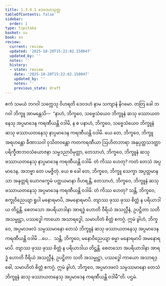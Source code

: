 ```yaml
---
title: 1.3.4.1 ဒေဝဒဟသုတ္တ
tableOfContents: false
sidebar:
  order: 1
type: tipitaka
basket: su
book: sn
review:
  current: review
  updated: '2025-10-20T15:22:02.150047'
  updated_by: ''
  notes: ''
  history:
  - state: review
    date: '2025-10-20T15:22:02.150047'
    updated_by: ''
    notes: ''
    previous_state: draft
---
```



<DynamicBreadcrumb />


<ReviewStatus review={frontmatter.review} showDetails={true} />

<HypothesisAnnotation frontmatter={frontmatter} />

<Division number="134" book="sn" e="ch" v="18" p="299">

<Paragraph number="775" book="sn">
ဧကံ သမယံ ဘဂဝါ သက္ကေသု ဝိဟရတိ ဒေဝဒဟံ နာမ သကျာနံ နိဂမော. တတြ ခေါ ဘဂဝါ ဘိက္ခူ အာမန္တေသိ—  “နာဟံ, ဘိက္ခဝေ, သဗ္ဗေသံယေဝ ဘိက္ခူနံ ဆသု ဖဿာယတနေသု အပ္ပမာဒေန ကရဏီယန္တိ ဝဒါမိ, န စ ပနာဟံ, ဘိက္ခဝေ, သဗ္ဗေသံယေဝ ဘိက္ခူနံ ဆသု ဖဿာယတနေသု နာပ္ပမာဒေန ကရဏီယန္တိ ဝဒါမိ. ယေ တေ, ဘိက္ခဝေ, ဘိက္ခူ အရဟန္တော ခီဏာသဝါ ဝုသိတဝန္တော ကတကရဏီယာ ဩဟိတဘာရာ အနုပ္ပတ္တသဒတ္ထာ ပရိက္ခီဏဘဝသံယောဇနာ သမ္မဒညာဝိမုတ္တာ, တေသာဟံ, ဘိက္ခဝေ, ဘိက္ခူနံ ဆသု ဖဿာယတနေသု နာပ္ပမာဒေန ကရဏီယန္တိ ဝဒါမိ. တံ ကိဿ ဟေတု? ကတံ တေသံ အပ္ပမာဒေန, အဘဗ္ဗာ တေ ပမဇ္ဇိတုံ. ယေ စ ခေါ တေ, ဘိက္ခဝေ, ဘိက္ခူ သေက္ခာ အပ္ပတ္တမာနသာ အနုတ္တရံ ယောဂက္ခေမံ ပတ္ထယမာနာ ဝိဟရန္တိ, တေသာဟံ, ဘိက္ခဝေ, ဘိက္ခူနံ ဆသု ဖဿာယတနေသု အပ္ပမာဒေန ကရဏီယန္တိ ဝဒါမိ. တံ ကိဿ ဟေတု? သန္တိ, ဘိက္ခဝေ, စက္ခုဝိညေယျာ ရူပါ မနောရမာပိ, အမနောရမာပိ. တျာဿ ဖုဿ ဖုဿ စိတ္တံ န ပရိယာဒါယ တိဋ္ဌန္တိ. စေတသော အပရိယာဒါနာ အာရဒ္ဓံ ဟောတိ ဝီရိယံ အသလ္လီနံ, ဥပဋ္ဌိတာ သတိ အသမ္မုဋ္ဌာ, ပဿဒ္ဓေါ ကာယော အသာရဒ္ဓေါ, သမာဟိတံ စိတ္တံ ဧကဂ္ဂံ. ဣမံ ခွါဟံ, ဘိက္ခဝေ, အပ္ပမာဒဖလံ သမ္ပဿမာနော တေသံ ဘိက္ခူနံ ဆသု ဖဿာယတနေသု အပ္ပမာဒေန ကရဏီယန္တိ ဝဒါမိ …ပေ…  သန္တိ, ဘိက္ခဝေ, မနောဝိညေယျာ ဓမ္မာ မနောရမာပိ အမနောရမာပိ. တျာဿ ဖုဿ ဖုဿ စိတ္တံ န ပရိယာဒါယ တိဋ္ဌန္တိ. စေတသော အပရိယာဒါနာ အာရဒ္ဓံ ဟောတိ ဝီရိယံ အသလ္လီနံ, ဥပဋ္ဌိတာ သတိ အသမ္မုဋ္ဌာ, ပဿဒ္ဓေါ ကာယော အသာရဒ္ဓေါ, သမာဟိတံ စိတ္တံ ဧကဂ္ဂံ. ဣမံ ခွါဟံ, ဘိက္ခဝေ, အပ္ပမာဒဖလံ သမ္ပဿမာနော တေသံ ဘိက္ခူနံ ဆသု ဖဿာယတနေသု အပ္ပမာဒေန ကရဏီယန္တိ ဝဒါမီ”တိ.

</Paragraph>
</Division>

<Paragraph number="776" type="center" book="sn">
ပဌမံ.
</Paragraph>